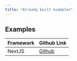```yaml
---
title: "Already built examples"
---
```


## Examples

| Framework | Github Link                                                             |
| --------- | ----------------------------------------------------------------------- |
| NextJS    | [Github](https://github.com/Gateway-DAO/verification-flow-poc/tree/sdk) |
